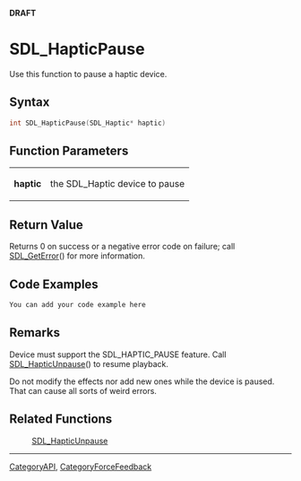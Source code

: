 <span color="red">'''DRAFT'''</span>

= SDL_HapticPause =
Use this function to pause a haptic device.


== Syntax ==
<syntaxhighlight lang='c++'>
int SDL_HapticPause(SDL_Haptic* haptic)
</syntaxhighlight>

== Function Parameters ==
{|
|'''haptic'''
|the SDL_Haptic device to pause
|}

== Return Value ==
Returns 0 on success or a negative error code on failure; call [[SDL_GetError]]() for more information.

== Code Examples ==
<syntaxhighlight lang='c++'>
You can add your code example here
</syntaxhighlight>

== Remarks ==
Device must support the SDL_HAPTIC_PAUSE feature. Call [[SDL_HapticUnpause]]() to resume playback.

Do not modify the effects nor add new ones while the device is paused. That can cause all sorts of weird errors.

== Related Functions ==
:[[SDL_HapticUnpause]]

----
[[CategoryAPI]], [[CategoryForceFeedback]]
